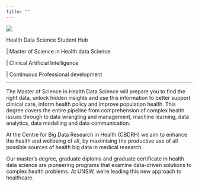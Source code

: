 ```yaml
---
title: ""
---
```





![](images/Landscape__1.Col_Pos_CBDRH.jpg)


:::{.column-screen .bg-shape}

:::{.column-body}

::: {.a}

::: {.b}

::: {.b1}
Health Data Science Student Hub
:::

::: {.b2}
\| Master of Science in Health data Science

\| Clinical Artificial Intelligence

\| Continuous Professional development
:::

:::


::: {.c}
<!-- This is the background image -->
:::

:::

:::

:::

<hr>
The Master of Science in Health Data Science will prepare you to find the right data, unlock hidden insights and use this information to better support clinical care, inform health policy and improve population health. This degree covers the entire pipeline from comprehension of complex health issues through to data wrangling and management, machine learning, data analytics, data modelling and data communication.  

::::: {.column-screen-inset .flash}

::: {.column-body .flash-content}
At the Centre for Big Data Research in Health (CBDRH) we aim to enhance the health and wellbeing of all, by maximising the productive use of all possible sources of health big data in medical research.
:::

:::::

Our master’s degree, graduate diploma and graduate certificate in health data science are pioneering programs that examine data-driven solutions to complex health problems. At UNSW, we’re leading this new approach to healthcare.
